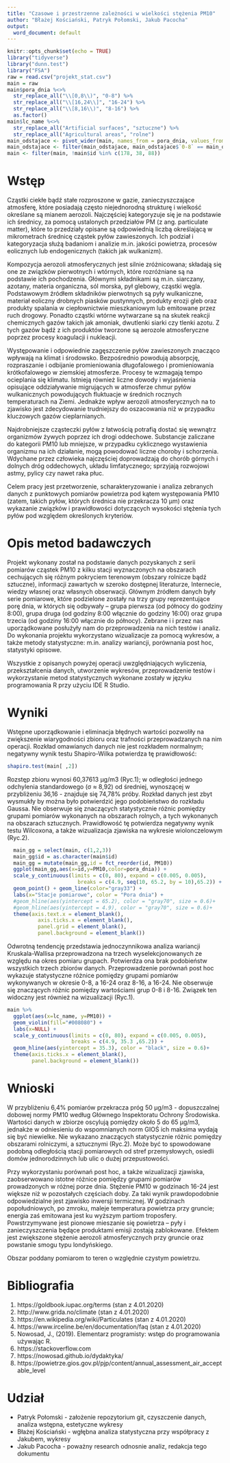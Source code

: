 ```yaml
---
title: "Czasowe i przestrzenne zależności w wielkości stężenia PM10"
author: "Błażej Kościański, Patryk Połomski, Jakub Pacocha"
output:
  word_document: default
---
```


```r
knitr::opts_chunk$set(echo = TRUE)
library("tidyverse")
library("dunn.test")
library("FSA")
raw = read.csv("projekt_stat.csv")
main = raw
main$pora_dnia %<>% 
  str_replace_all("\\[0,8\\)", "0-8") %>% 
  str_replace_all("\\[16,24\\]", "16-24") %>% 
  str_replace_all("\\[8,16\\)", "8-16") %>% 
  as.factor()
main$lc_name %<>% 
  str_replace_all("Artificial surfaces", "sztuczne") %>% 
  str_replace_all("Agricultural areas", "rolne")
main_odstajace <- pivot_wider(main, names_from = pora_dnia, values_from = PM10)
main_odstajace <- filter(main_odstajace, main_odstajace$`0-8` == main_odstajace$`8-16`)
main <- filter(main, !main$id %in% c(178, 38, 88))
```

# Wstęp

Cząstki ciekłe bądź stałe rozproszone w gazie, zanieczyszczające atmosferę, które posiadają często niejednorodną strukturę i wielkość określane są mianem aerozoli. Najczęściej kategoryzuje się je na podstawie ich średnicy, za pomocą ustalonych przedziałów PM (z ang. particulate matter), które to przedziały opisane są odpowiednią liczbą określającą w mikrometrach średnicę cząstek pyłów zawieszonych. Ich podział i kategoryzacja służą badaniom i analizie m.in. jakości powietrza, procesów eolicznych lub endogenicznych (takich jak wulkanizm).

Kompozycja aerozoli atmosferycznych jest silnie zróżnicowana; składają się one ze związków pierwotnych i wtórnych, które rozróżniane są na podstawie ich pochodzenia.  Głównymi składnikami są m.in. siarczany, azotany, materia organiczna, sól morska, pył glebowy, cząstki węgla. Podstawowym źródłem składników pierwotnych są pyły wulkaniczne, materiał eoliczny drobnych piasków pustynnych, produkty erozji gleb oraz produkty spalania w ciepłownictwie mieszkaniowym lub emitowane przez ruch drogowy. Ponadto cząstki wtórne wytwarzane są  na skutek reakcji chemicznych gazów takich jak amoniak, dwutlenki siarki czy tlenki azotu. Z tych gazów bądź z ich produktów tworzone są aerozole atmosferyczne poprzez procesy koagulacji i nukleacji.

Występowanie i odpowiednie zagęszczenie pyłów zawieszonych znacząco wpływają na klimat i środowsko. Bezpośrednio powodują absorpcję, rozpraszanie i odbijanie promieniowania długofalowego i promieniowania krótkofalowego w ziemskiej atmosferze. Procesy te wzmagają tempo ocieplania się klimatu. Istnieją również liczne dowody i wyjaśnienia opisujące oddziaływanie migrujących w atmosferze chmur pyłów wulkanicznych powodujących fluktuacje w średnich rocznych temperaturach na Ziemi. Jednakże wpływ aerozoli atmosferycznych na to zjawisko jest zdecydowanie trudniejszy do oszacowania niż w przypadku kluczowych gazów cieplarnianych.

Najdrobniejsze cząsteczki pyłów z łatwością potrafią dostać się wewnątrz organizmów żywych poprzez ich drogi oddechowe. Substancje zaliczane do kategorii PM10 lub mniejsze, w przypadku cyklicznego wystawienia organizmu na ich działanie, mogą powodować liczne choroby i schorzenia.  Wdychane przez człowieka najczęściej doprowadzają do chorób górnych i dolnych dróg oddechowych, układu limfatycznego; sprzyjają rozwojowi astmy, pylicy czy nawet raka płuc.

Celem pracy jest przetworzenie, scharakteryzowanie i analiza zebranych danych z punktowych pomiarów powietrza pod kątem występowania PM10 (zatem, takich pyłów, których średnica nie przekracza 10 μm) oraz wykazanie związków i prawidłowości dotyczących wysokości stężenia tych pyłów pod względem określonych kryteriów. 


# Opis metod badawczych

Projekt wykonany został na podstawie danych pozyskanych z serii pomiarów cząstek PM10 z kilku stacji wyznaczonych na obszarach cechujących się różnym pokryciem terenowym (obszary rolnicze bądź sztuczne), informacji zawartych w szeroko dostępnej literaturze, Internecie, wiedzy własnej oraz własnych obserwacji. Głównym źródłem danych były serie pomiarowe, które podzielone zostały na trzy grupy reprezentujące porę dnia, w których się odbywały – grupa pierwsza (od północy do godziny 8:00), grupa druga (od godziny 8:00 włącznie do godziny 16:00) oraz grupa trzecia (od godziny 16:00 włącznie do północy). Zebrane i i przez nas uporządkowane posłużyły nam do przeprowadzenia na nich testów i analiz. Do wykonania projektu wykorzystano wizualizacje za pomocą wykresów, a także metody statystyczne: m.in. analizy wariancji, porównania post hoc, statystyki opisowe. 

Wszystkie z opisanych powyżej operacji uwzględniających wyliczenia, przekształcenia danych, utworzenie wykresów, przeprowadzenie testów i wykorzystanie metod statystycznych wykonane zostały w języku programowania R przy użyciu IDE R Studio.



# Wyniki

Wstępne uporządkowanie i eliminacja błędnych wartości pozwoliły na zwiększenie wiarygodności zbioru oraz trafności przeprowadzanych na nim operacji. Rozkład omawianych danych nie jest rozkładem normalnym; negatywny wynik testu Shapiro-Wilka potwierdza tę prawidłowość:

```r
shapiro.test(main[ ,2])
```

Rozstęp zbioru wynosi 60,37613 µg/m3 (Ryc.1); w odległości jednego odchylenia standardowego (σ ≈ 8,92) od średniej, wynoszącej w przybliżeniu 36,16 - znajduje się 74,78% próby. 	Rozkład danych jest zbyt wysmukły by można było potwierdzić jego podobieństwo do rozkładu Gaussa. Nie obserwuje się znaczących statystycznie różnic pomiędzy grupami pomiarów wykonanych na obszarach rolnych, a tych wykonanych na obszarach sztucznych. Prawidłowość tę potwierdza negatywny wynik testu Wilcoxona, a także wizualizacja zjawiska na wykresie wiolonczelowym (Ryc.2). 

```r
  main_gg = select(main, c(1,2,3))
  main_gg$id = as.character(main$id)
  main_gg = mutate(main_gg,id = fct_reorder(id, PM10))
  ggplot(main_gg,aes(x=id,y=PM10,color=pora_dnia)) +
  scale_y_continuous(limits = c(0, 80), expand = c(0.005, 0.005),
                       breaks = c(4.9, seq(10, 65.2, by = 10),65.2)) +
  geom_point() + geom_line(color="gray33") +
  labs(x="Stacje pomiarowe", color = "Pora dnia") +
  #geom_hline(aes(yintercept = 65.2), color = "gray70", size = 0.6)+
  #geom_hline(aes(yintercept = 4.9), color = "gray70", size = 0.6)+
  theme(axis.text.x = element_blank(),
          axis.ticks.x = element_blank(),
          panel.grid = element_blank(),
          panel.background = element_blank())
```

Odwrotną tendencję przedstawia jednoczynnikowa analiza wariancji Kruskala-Wallisa przeprowadzona na trzech wyselekcjonowanych ze względu na okres pomiaru grupach. Potwierdza ona brak  podobieństw wszystkich trzech zbiorów danych. Przeprowadzenie porównań post hoc wykazuje statystyczne różnice pomiędzy grupami pomiarów wykonywanych w okresie 0-8, a 16-24 oraz 8-16, a 16-24. Nie obserwuje się znaczących różnic pomiędzy wartościami grup 0-8 i 8-16. Związek ten widoczny jest również na wizualizacji (Ryc.1).

```r
main %>% 
  ggplot(aes(x=lc_name, y=PM10)) +
  geom_violin(fill="#008080") +
  labs(x=NULL) +
  scale_y_continuous(limits = c(0, 80), expand = c(0.005, 0.005),
                     breaks = c(4.9, 35.3 ,65.2)) +
  geom_hline(aes(yintercept = 35.3), color = "black", size = 0.6)+
  theme(axis.ticks.x = element_blank(),
        panel.background = element_blank())
```

# Wnioski

W przybliżeniu 6,4% pomiarów przekracza próg 50 µg/m3 - dopuszczalnej dobowej normy PM10 według Głównego Inspektoratu Ochrony Środowiska. Wartości danych w zbiorze oscylują pomiędzy około 5 do 65 µg/m3, jednakże w odniesieniu do wspomnianych norm GIOŚ ich maksima wydają się być niewielke. Nie wykazano znaczących statystycznie różnic pomiędzy obszarami rolniczymi, a sztucznymi (Ryc.2). Może być to spowodowane podobną odległością stacji pomiarowych od stref przemysłowych, osiedli domów jednorodzinnych lub ulic o dużej przepustowości. 

Przy wykorzystaniu porównań post hoc, a także wizualizacji zjawiska, zaobserwowano istotne różnice pomiędzy grupami pomiarów prowadzonych w różnej porze dnia. Stężenie PM10 w godzinach 16-24 jest większe niż w pozostałych częściach doby. Za taki wynik prawdopodobnie odpowiedzialne jest zjawisko inwersji termicznej. W godzinach popołudniowych, po zmroku, maleje temperatura powietrza przy gruncie; energia zaś emitowana jest ku wyższym partiom troposfery. Powstrzymywane jest pionowe mieszanie się powietrza – pyły i zanieczyszczenia będące produktami emisji zostają zablokowane. Efektem jest zwiększone stężenie aerozoli atmosferycznych przy gruncie oraz powstanie smogu typu londyńskiego. 

Obszar poddany pomiarom to teren o względnie czystym powietrzu.


# Bibliografia

1.	https://goldbook.iupac.org/terms (stan z 4.01.2020)
2.	http://www.grida.no/climate (stan z 4.01.2020)
3.	https://en.wikipedia.org/wiki/Particulates (stan z 4.01.2020) 
4.	https://www.irceline.be/en/documentation/faq (stan z 4.01.2020)
5.	Nowosad, J., (2019). Elementarz programisty: wstęp do programowania używając R.
6.	https://stackoverflow.com
7.	https://nowosad.github.io/dydaktyka/
8.	https://powietrze.gios.gov.pl/pjp/content/annual_assessment_air_acceptable_level


# Udział

- Patryk Połomski - założenie repozytorium git, czyszczenie danych, analiza wstępna, estetyczne wykresy
- Błażej Kościański - wgłębna analiza statystyczna przy współpracy z Jakubem, wykresy
- Jakub Pacocha - poważny research odnosnie analiz, redakcja tego dokumentu